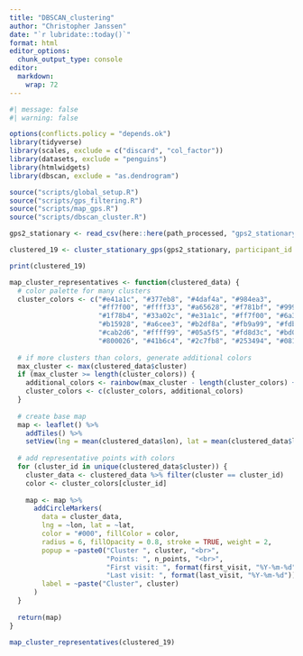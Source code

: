 ```yaml
---
title: "DBSCAN_clustering"
author: "Christopher Janssen"
date: "`r lubridate::today()`"
format: html
editor_options:
  chunk_output_type: console
editor:
  markdown:
    wrap: 72
---
```


```r
#| message: false
#| warning: false

options(conflicts.policy = "depends.ok") 
library(tidyverse)
library(scales, exclude = c("discard", "col_factor"))
library(datasets, exclude = "penguins")
library(htmlwidgets)
library(dbscan, exclude = "as.dendrogram")

source("scripts/global_setup.R")
source("scripts/gps_filtering.R")
source("scripts/map_gps.R")
source("scripts/dbscan_cluster.R")
```

```r
gps2_stationary <- read_csv(here::here(path_processed, "gps2_stationary.csv"), show_col_types = FALSE)
```

```r
clustered_19 <- cluster_stationary_gps(gps2_stationary, participant_id = 19, eps = 20, min_pts = 4)
```

```r
print(clustered_19)
```

```r
map_cluster_representatives <- function(clustered_data) {
  # color palette for many clusters
  cluster_colors <- c("#e41a1c", "#377eb8", "#4daf4a", "#984ea3", 
                      "#ff7f00", "#ffff33", "#a65628", "#f781bf", "#999999",
                      "#1f78b4", "#33a02c", "#e31a1c", "#ff7f00", "#6a3d9a",
                      "#b15928", "#a6cee3", "#b2df8a", "#fb9a99", "#fdbf6f",
                      "#cab2d6", "#ffff99", "#05a5f5", "#fd8d3c", "#bd0026",
                      "#800026", "#41b6c4", "#2c7fb8", "#253494", "#081d58")
  
  # if more clusters than colors, generate additional colors
  max_cluster <- max(clustered_data$cluster)
  if (max_cluster >= length(cluster_colors)) {
    additional_colors <- rainbow(max_cluster - length(cluster_colors) + 5)
    cluster_colors <- c(cluster_colors, additional_colors)
  }
  
  # create base map
  map <- leaflet() %>%
    addTiles() %>%
    setView(lng = mean(clustered_data$lon), lat = mean(clustered_data$lat), zoom = 12)
  
  # add representative points with colors
  for (cluster_id in unique(clustered_data$cluster)) {
    cluster_data <- clustered_data %>% filter(cluster == cluster_id)
    color <- cluster_colors[cluster_id]
    
    map <- map %>%
      addCircleMarkers(
        data = cluster_data,
        lng = ~lon, lat = ~lat,
        color = "#000", fillColor = color,
        radius = 6, fillOpacity = 0.8, stroke = TRUE, weight = 2,
        popup = ~paste0("Cluster ", cluster, "<br>", 
                        "Points: ", n_points, "<br>",
                        "First visit: ", format(first_visit, "%Y-%m-%d"), "<br>",
                        "Last visit: ", format(last_visit, "%Y-%m-%d")),
        label = ~paste("Cluster", cluster)
      )
  }
  
  return(map)
}
```

```r
map_cluster_representatives(clustered_19)
```